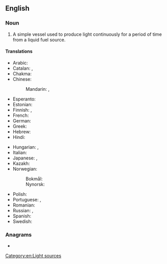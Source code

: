 ==English==
{{wikipedia}}

===Noun===
{{en-noun}}

# A simple vessel used to produce light continuously for a period of time from a liquid fuel source.

====Translations====
{{trans-top|a simple vessel used to produce light}}
* Arabic: {{t-needed|ar}}
* Catalan: {{t+|ca|gresol|m}}, {{t+|ca|llàntia|f}}
* Chakma: {{t|ccp|𑄌𑄘𑄨|tr=cādi|sc=Cakm}}
* Chinese:
*: Mandarin: {{t+|cmn|油燈|sc=Hani}}, {{t+|cmn|油灯|tr=yóudēng|sc=Hani}}
* Esperanto: {{t-needed|eo}}
* Estonian: {{t|et|õlilamp}}
* Finnish: {{t+|fi|öljylamppu}}, {{t|fi|öljytuikku}}
* French: {{t+|fr|lampe à huile|f}}
* German: {{t+|de|Öllampe|f}}
* Greek: {{t+|el|λυχνάρι|n|sc=Grek}}
* Hebrew: {{t|he|עששית|tr=ashashit|sc=Hebr}}
* Hindi: {{t-needed|hi}}
{{trans-mid}}
* Hungarian: {{t+|hu|olajlámpa}}, {{t+|hu|petróleumlámpa}}
* Italian: {{t|it|lampada ad olio|f}}
* Japanese: {{t|ja|石油ランプ|tr=sekiyu ranpu|sc=Jpan}}, {{t|ja|オイルランプ|tr=oiruranpu|sc=Jpan}}
* Kazakh: {{t|kk|май шам|sc=Cyrl}}
* Norwegian:
*: Bokmål: {{t|nb|oljelampe|m|f}}
*: Nynorsk: {{t|nn|oljelampe|m|f}}
* Polish: {{t+|pl|kaganek|m}}
* Portuguese: {{t+|pt|lampião|m}}, {{t+|pt|candeeiro|m}}
* Romanian: {{t+|ro|candelă}}
* Russian: {{t+|ru|копти́лка|f}}, {{t|ru|ма́сляная ла́мпа|f}}
* Spanish: {{t+|es|candil|m}}
* Swedish: {{t|sv|oljelampa}}
{{trans-bottom}}

===Anagrams===
* {{anagrams|en|a=aillmop|oil palm|oilpalm|palm oil|palm-oil}}

[[Category:en:Light sources]]